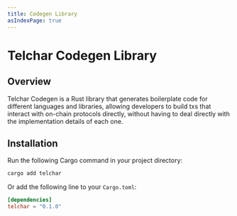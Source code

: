 ```yaml
---
title: Codegen Library
asIndexPage: true
---
```


# Telchar Codegen Library

## Overview

Telchar Codegen is a Rust library that generates boilerplate code for different languages and libraries, allowing developers to build txs that interact with on-chain protocols directly, without having to deal directly with the implementation details of each one.

## Installation

Run the following Cargo command in your project directory:

```sh
cargo add telchar
```

Or add the following line to your `Cargo.toml`:

```toml
[dependencies]
telchar = "0.1.0"
```